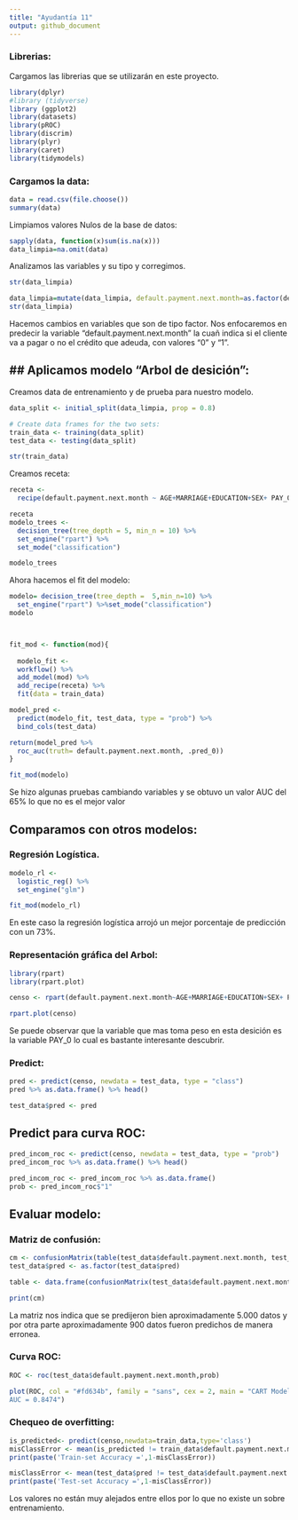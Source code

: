 ```yaml
---
title: "Ayudantía 11"
output: github_document
---
```



### Librerias:

Cargamos las librerias que se utilizarán en este proyecto.

```r
library(dplyr)
#library (tidyverse)
library (ggplot2)
library(datasets)
library(pROC)
library(discrim)
library(plyr)
library(caret)
library(tidymodels)
```

### Cargamos la data:
```r
data = read.csv(file.choose())
summary(data)

```

Limpiamos valores Nulos de la base de datos:

```r
sapply(data, function(x)sum(is.na(x)))
data_limpia=na.omit(data)
```
Analizamos las variables y su tipo y corregimos.

```r

str(data_limpia)
```
```r
data_limpia=mutate(data_limpia, default.payment.next.month=as.factor(default.payment.next.month), SEX=as.factor(SEX), MARRIAGE=as.factor(MARRIAGE), EDUCATION=as.factor(EDUCATION))
str(data_limpia)
```
Hacemos cambios en variables que son de tipo factor. Nos enfocaremos en predecir la variable "default.payment.next.month" la cuañ indica si el cliente va a pagar o no el crédito que adeuda, con valores "0" y "1".

## Aplicamos modelo "Arbol de desición":
---
  Creamos data de entrenamiento y de prueba para nuestro modelo.
```r


data_split <- initial_split(data_limpia, prop = 0.8)

# Create data frames for the two sets:
train_data <- training(data_split) 
test_data <- testing(data_split)

str(train_data)
```
Creamos receta:

```r
receta <- 
  recipe(default.payment.next.month ~ AGE+MARRIAGE+EDUCATION+SEX+ PAY_0+PAY_AMT1, data = train_data)

receta 
modelo_trees <-
  decision_tree(tree_depth = 5, min_n = 10) %>% 
  set_engine("rpart") %>% 
  set_mode("classification")

modelo_trees
```
Ahora hacemos el fit del modelo:

```r

modelo= decision_tree(tree_depth =  5,min_n=10) %>%
  set_engine("rpart") %>%set_mode("classification")
modelo



fit_mod <- function(mod){
  
  modelo_fit <- 
  workflow() %>% 
  add_model(mod) %>% 
  add_recipe(receta) %>% 
  fit(data = train_data)

model_pred <- 
  predict(modelo_fit, test_data, type = "prob") %>% 
  bind_cols(test_data) 

return(model_pred %>% 
  roc_auc(truth= default.payment.next.month, .pred_0))
}

fit_mod(modelo)
```
Se hizo algunas pruebas cambiando variables y se obtuvo un valor AUC del 65% lo que no es el mejor valor


## Comparamos con otros modelos:

### Regresión Logística.

```r
modelo_rl <- 
  logistic_reg() %>% 
  set_engine("glm")

fit_mod(modelo_rl)
```
En este caso la regresión logística arrojó un mejor porcentaje de predicción con un 73%.

### Representación gráfica del Arbol:
```r
library(rpart)
library(rpart.plot)
```


```r

censo <- rpart(default.payment.next.month~AGE+MARRIAGE+EDUCATION+SEX+ PAY_0+PAY_AMT1, data = train_data, method = "class")

rpart.plot(censo)
```

Se puede observar que la variable que mas toma peso en esta desición es la variable PAY_0 lo cual es bastante interesante descubrir.


### Predict:
```r
pred <- predict(censo, newdata = test_data, type = "class")
pred %>% as.data.frame() %>% head()
```
```r
test_data$pred <- pred
```

## Predict para curva ROC:

```r
pred_incom_roc <- predict(censo, newdata = test_data, type = "prob")
pred_incom_roc %>% as.data.frame() %>% head()
```

```r
pred_incom_roc <- pred_incom_roc %>% as.data.frame()
prob <- pred_incom_roc$"1"
```


## Evaluar modelo:


### Matriz de confusión:
```r
cm <- confusionMatrix(table(test_data$default.payment.next.month, test_data$pred))
test_data$pred <- as.factor(test_data$pred)

table <- data.frame(confusionMatrix(test_data$default.payment.next.month, test_data$pred)$table)

print(cm)
```

La matriz nos indica que se predijeron bien aproximadamente 5.000 datos y por otra parte aproximadamente 900 datos fueron predichos de manera erronea.


### Curva ROC:

```r
ROC <- roc(test_data$default.payment.next.month,prob)

plot(ROC, col = "#fd634b", family = "sans", cex = 2, main = "CART Model ROC Curve 
AUC = 0.8474")
```

### Chequeo de overfitting:

```r
is_predicted<- predict(censo,newdata=train_data,type='class')
misClassError <- mean(is_predicted != train_data$default.payment.next.month)
print(paste('Train-set Accuracy =',1-misClassError))
```

```r
misClassError <- mean(test_data$pred != test_data$default.payment.next.month)
print(paste('Test-set Accuracy =',1-misClassError))
```

Los valores no están muy alejados entre ellos por lo que no existe un sobre entrenamiento.